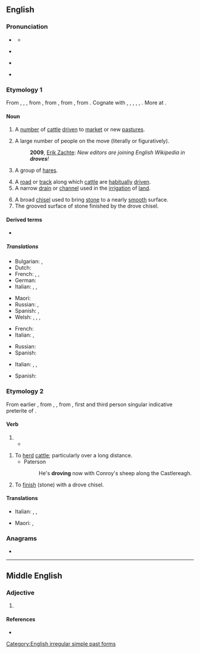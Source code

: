 ==English==

===Pronunciation===
* {{a|RP}} {{IPA|/dɹəʊv/|lang=en}}
** {{rhymes|əʊv|lang=en}}
* {{a|GenAm}} {{audio-pron|en-us-drove.ogg|ipa=/dɹoʊv/|lang=en|country=us}}
* {{rfv-pronunciation|lang=en}} {{IPA|/ˈdɹɔʊf/|lang=en}} <!-- Where is it used? Ferike333 -->
* {{audio|en-uk-drove.ogg|Audio (UK)|lang=en}}

===Etymology 1===
From {{etyl|enm|en}} {{m|enm|drove}}, {{m|enm|drof}}, {{m|enm|draf}}, from {{etyl|ang|en}} {{m|ang|drāf||action of driving; a driving out, expulsion; drove, herd, band; company, band; road along which cattle are driven}}, from {{etyl|gem-pro|en}} {{m|gem-pro|*draibō||a drive, push, movement, drove}}, from {{etyl|ine-pro|en}} {{m|ine-pro|*dʰreybʰ-||to drive, push}}, from {{etyl|ine-pro|en}} {{m|ine-pro|*dʰer-||to support}}. Cognate with {{cog|sco|drave}}, {{m|sco|dreef||drove, crowd}}, {{cog|nl|dreef||a walkway, wide road with trees, drove}}, {{cog|gmh|treip||a drove}}, {{cog|sv|drev||a drive, drove}}, {{cog|is|dreif||a scattering, distribution}}. More at {{l|en|drive}}.

====Noun====
{{en-noun}}

# A [[number]] of [[cattle]] [[drive]]n to [[market]] or new [[pasture]]s.
# {{lb|en|usually|in the plural}} A large number of people on the move (literally or figuratively).
#: '''2009''', [http://infodisiac.com/blog/2009/12/new-editors-are-joining-english-wikipedia-in-droves/ Erik Zachte]: ''New editors are joining English Wikipedia in '''droves'''!''
# {{lb|en|collective}} A group of [[hare]]s.
# A [[road]] or [[track]] along which [[cattle]] are [[habitually]] [[drive]]n.
# A narrow [[drain]] or [[channel]] used in the [[irrigation]] of [[land]].
#: {{rfquotek|Simmonds}}
# A broad [[chisel]] used to bring [[stone]] to a nearly [[smooth]] surface.
# The grooved surface of stone finished by the drove chisel.

====Derived terms====
* {{l|en|in droves}}

=====Translations=====
{{trans-top|a number of cattle driven to market or new pastures}}
* Bulgarian: {{t|bg|черда|sc=Cyrl}}, {{t+|bg|стадо|sc=Cyrl}}
* Dutch: {{t+|nl|kudde}}
* French: {{t+|fr|troupeau|m}}, {{t+|fr|manade|f}}, {{t+|fr|horde|f}}
* German: {{t+|de|Herde|f}}
* Italian: {{t+|it|mandria|f}}, {{t+|it|armento|m}}, {{t+|it|branco|m}}
{{trans-mid}}
* Maori: {{t|mi|whiunga}}
* Russian: {{t+|ru|гурт|m}}, {{t+|ru|ста́до|n}}
* Spanish: {{t+|es|manada|f}}, {{t+|es|tropa|f}} {{qualifier|Arg., Bol., Par. and Ur.}}
* Welsh: {{t|cy|diadell|f}}, {{t|cy|gyr|m}}, {{t|cy|praidd|m}}, {{t|cy|haid|f}}
{{trans-bottom}}

{{trans-top|a large number of people on the move}}
* French: {{t+|fr|foule|f}}
* Italian: {{t+|it|calca|f}}, {{t+|it|massa|f}}
{{trans-mid}}
* Russian: {{t+|ru|толпа́|f}}
* Spanish: {{t+|es|legión|f}}
{{trans-bottom}}

{{trans-top|a road or track along which cattle are habitually driven}}
* Italian: {{t+|it|pista|f}}, {{t|it|[[passaggi]] [[obbligati]]|m-p}}, {{t+|it|attraversamento|m}}
{{trans-mid}}
* Spanish: {{t+|es|cañada}}
{{trans-bottom}}

===Etymology 2===
From earlier {{m|en|drave}}, from {{etyl|enm|en}} {{m|enm|drave}}, {{m|enm|draf}}, from {{etyl|ang|en}} {{m|ang|drāf}}, first and third person singular indicative preterite of {{m|ang|drīfan||to drive}}.

====Verb====
{{head|en|verb form}}

# {{en-simple past of|drive}}
#* {{quote-book|year=1898|author={{w|Winston Churchill (novelist)|Winston Churchill}}
|title={{w|The Celebrity}}|chapter=2
|passage=I had occasion […] to make a somewhat long business trip to Chicago, and on my return […] I found Farrar awaiting me in the railway station. He smiled his wonted fraction by way of greeting, […], and finally leading me to his buggy, turned and '''drove''' out of town.}}

{{en-verb|drov}}

# To [[herd]] [[cattle]]; particularly over a long distance.
#* Paterson
#*: He's '''droving''' now with Conroy's sheep along the Castlereagh.
# {{lb|en|transitive}} To [[finish]] (stone) with a drove chisel.

====Translations====
{{trans-top|to herd cattle, to move cattle over a long distance}}
* Italian: {{t|it|transumare}}, {{t+|it|condurre}}, {{t+|it|guidare}}
{{trans-mid}}
* Maori: {{t|mi|whiu}}, {{t|mi|whiuwhiu kararehe}}
{{trans-bottom}}

===Anagrams===
* {{anagrams|en|a=deorv|Dover|Dovre|Voder|roved|vedro|vored}}

[[Category:English irregular simple past forms]]

----

==Middle English==

===Adjective===
{{enm-adj}}

# {{alt form|drof|lang=enm}}

====References====
* {{R:MED Online|entry= drof (adj.) |id=MED12671 |accessdate=21 June 2018}}